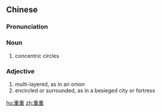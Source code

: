 ==Chinese==
{{zh-forms}}

===Pronunciation===
{{zh-pron
|m=chóngchóng
|c=cung4 cung4
|h=pfs=chhûng-chhûng
|cat=n,a
}}

===Noun===
{{zh-noun}}

# concentric circles

===Adjective===
{{zh-adj}}

# multi-layered, as in an onion
# encircled or surrounded, as in a besieged city or fortress

[[hu:重重]]
[[zh:重重]]